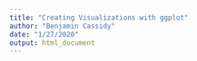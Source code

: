 ```yaml
---
title: "Creating Visualizations with ggplot"
author: "Benjamin Cassidy"
date: "1/27/2020"
output: html_document
---
```

